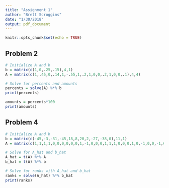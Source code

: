 ```yaml
---
title: "Assignment 1"
author: "Brett Scroggins"
date: "1/30/2018"
output: pdf_document
---
```


```r
knitr::opts_chunk$set(echo = TRUE)
```

## Problem 2

```r
# Initialize A and b
b = matrix(c(1,0,.25,.15),4,1)
A = matrix(c(1,.45,0,.14,1,-.55,1,.2,1,0,0,.2,1,0,0,.1),4,4)

# Solve for percents and amounts
percents = solve(A) %*% b
print(percents)

amounts = percents*100
print(amounts)
```

## Problem 4

```r
# Initialize A and b
b = matrix(c(-45,-3,-31,-45,18,8,20,2,-27,-38,0),11,1)
A = matrix(c(1,1,1,1,0,0,0,0,0,0,1,-1,0,0,0,1,1,1,0,0,0,1,0,-1,0,0,-1,0,0,1,1,0,1,0,0,-1,0,0,-1,0,-1,0,1,1,0,0,0,-1,0,0,-1,0,-1,-1,1),11,5)

# Solve for A_hat and b_hat
A_hat = t(A) %*% A
b_hat = t(A) %*% b

# Solve for ranks with A_hat and b_hat
ranks = solve(A_hat) %*% b_hat
print(ranks)
```

